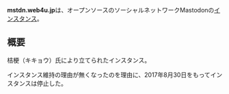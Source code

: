 {{小文字}}
{{Infobox instance
| Name          = mstdn.web4u.jp
| Domain        = https://mstdn.web4u.jp/
| Admin         = 桔梗（キキョウ）
| Country       = 日本
| Start         = 2017年4月15日
| End = 2017年8月30日
| Kifu          = [https://enty.jp/bellflower2015 Enty]
| Alias         = なし
}}'''mstdn.web4u.jp'''は、オープンソースのソーシャルネットワークMastodonの[[インスタンス]]。

== 概要 ==
桔梗（キキョウ）氏により立てられたインスタンス。

インスタンス維持の理由が無くなったのを理由に、2017年8月30日をもってインスタンスは停止した。

{{DEFAULTSORT:web4u}}